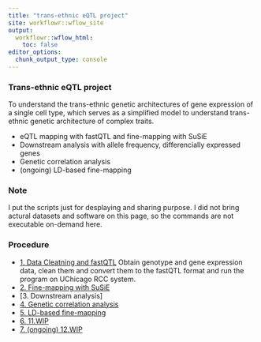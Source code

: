 ```yaml
---
title: "trans-ethnic eQTL project"
site: workflowr::wflow_site
output:
  workflowr::wflow_html:
    toc: false
editor_options:
  chunk_output_type: console
---
```


### **Trans-ethnic eQTL project**
To understand the trans-ethnic genetic architectures of gene expression of a single cell type, which serves as a simplified model to understand trans-ethnic genetic architecture of complex traits.

- eQTL mapping with fastQTL and fine-mapping with SuSiE
- Downstream analysis with allele frequency, differencially expressed genes
- Genetic correlation analysis
- (ongoing) LD-based fine-mapping



### **Note**
I put the scripts just for desplaying and sharing purpose. I did not bring actural datasets and software on this page, so the commands are not executable on-demand here.


### **Procedure**
* [1. Data Cleatning and fastQTL](prep.html)
Obtain genotype and gene expression data, clean them and convert them to the fastQTL format and run the program on UChicago RCC system.
* [2. Fine-mapping with SuSiE](susie.html)
* [3. Downstream analysis]
* [4. Genetic correlation analysis](correl.html)
* [5. LD-based fine-mapping](varLD.html)
* [6.  11.WIP](11.WIP.html)
* [7. (ongoing) 12.WIP](12.20.WIP.html)
